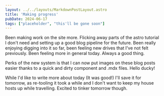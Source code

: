 ```yaml
---
layout: ../../layouts/MarkdownPostLayout.astro
title: 'Making progress'
pubDate: 2024-06-17
tags: ["placeholder", "this'll be gone soon"]
---
```


<BlogImage src={postSrc} alt='Missing out on a great picture of a duck if it didnt show'/>

Been making work on the site more. Flicking away parts of the astro tutorial I don't need and setting up a good blog pipeline for the future. Been really enjoying digging into it so far, been feeling new drives that I've not felt previously. Been feeling more in general today. Always a good thing.

Perks of the new system is that I can now put images on these blog posts easier thanks to a quick and dirty component and .mdx files. Hello ducky!

While I'd like to write more about today (It was good!) I'll save it for tomorrow, as re-tooling it took a while and I don't want to keep my house hosts up while travelling. Excited to tinker tomorrow though.